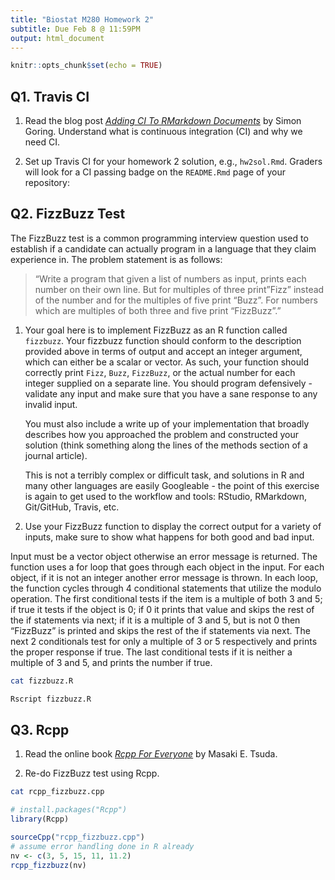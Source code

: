 ```yaml
---
title: "Biostat M280 Homework 2"
subtitle: Due Feb 8 @ 11:59PM
output: html_document
---
```


```r
knitr::opts_chunk$set(echo = TRUE)
```

## Q1. Travis CI

1. Read the blog post [_Adding CI To RMarkdown Documents_](http://www.goring.org/resources/Adding_CI_To_RMarkdown.html) by Simon Goring. Understand what is continuous integration (CI) and why we need CI.

2. Set up Travis CI for your homework 2 solution, e.g., `hw2sol.Rmd`. Graders will look for a CI passing badge on the `README.Rmd` page of your repository:

## Q2. FizzBuzz Test

The FizzBuzz test is a common programming interview question used to establish if a candidate can actually program in a language that they claim experience in. The problem statement is as follows:

> "Write a program that given a list of numbers as input, prints each number on their own line. But for multiples of three print "Fizz" instead of the number and for the multiples of five print “Buzz”. For numbers which are multiples of both three and five print “FizzBuzz”."

1. Your goal here is to implement FizzBuzz as an R function called `fizzbuzz`. Your fizzbuzz function should conform to the description provided above in terms of output and accept an integer argument, which can either be a scalar or vector. As such, your function should correctly print `Fizz`, `Buzz`, `FizzBuzz`, or the actual number for each integer supplied on a separate line. You should program defensively - validate any input and make sure that you have a sane response to any invalid input.

    You must also include a write up of your implementation that broadly describes how you approached the problem and constructed your solution (think something along the lines of the methods section of a journal article).

    This is not a terribly complex or difficult task, and solutions in R and many other languages are easily Googleable - the point of this exercise is again to get used to the workflow and tools: RStudio, RMarkdown, Git/GitHub, Travis, etc.

2. Use your FizzBuzz function to display the correct output for a variety of inputs, make sure to show what happens for both good and bad input. 

Input must be a vector object otherwise an error message is returned. The function uses a for loop that goes through each object in the input. For each object, if it is not an integer another error message is thrown. In each loop, the function cycles through 4 conditional statements that utilize the modulo operation. The first conditional tests if the item is a multiple of both 3 and 5; if true it tests if the object is 0; if 0 it prints that value and skips the rest of the if statements via next; if it is a multiple of 3 and 5, but is not 0 then "FizzBuzz" is printed and skips the rest of the if statements via next. The next 2 conditionals test for only a multiple of 3 or 5 respectively and prints the proper response if true. The last conditional tests if it is neither a multiple of 3 and 5, and prints the number if true.

```bash
cat fizzbuzz.R

Rscript fizzbuzz.R
```

## Q3. Rcpp

1. Read the online book [_Rcpp For Everyone_](https://teuder.github.io/rcpp4everyone_en/) by Masaki E. Tsuda.

2. Re-do FizzBuzz test using Rcpp. 

```bash
cat rcpp_fizzbuzz.cpp
```

```R
# install.packages("Rcpp")
library(Rcpp)

sourceCpp("rcpp_fizzbuzz.cpp")
# assume error handling done in R already
nv <- c(3, 5, 15, 11, 11.2)
rcpp_fizzbuzz(nv)
```

